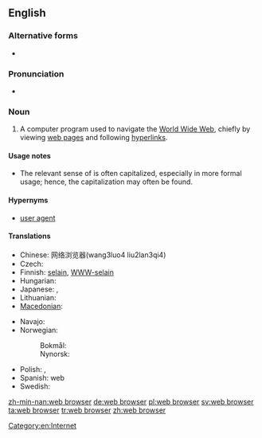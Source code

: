 {{wikipedia}}
==English==

===Alternative forms===
* {{l|en|Web browser}}

===Pronunciation===
* {{SAMPA|/web br\`aUz3`/}}

===Noun===
{{examples-right|sense=computer program|examples=[[w:Internet Explorer|Internet Explorer]]; [[w:Mozilla Firefox|Mozilla Firefox]]; [[w:Opera (web browser)|Opera]]; [[w:Safari (web browser)|Safari]]; [[w:Google Chrome|Google Chrome]]}}
{{en-noun|sg=[[web]] [[browser]]}}

# A computer program used to navigate the [[World Wide Web]], chiefly by viewing [[web page]]s and following [[hyperlink]]s.

====Usage notes====
* The relevant sense of {{term|web|lang=en}} is often capitalized, especially in more formal usage; hence, the capitalization {{term|Web browser|lang=en}} may often be found.

====Hypernyms====
* {{sense|computer program}} [[user agent]]

====Translations====
{{trans-top|A computer program used to navigate the World Wide Web}}
* Chinese: 网络浏览器(wang3luo4 liu2lan3qi4)
* Czech: {{t-|cs|webový prohlížeč|m}}
* Finnish: [[selain]], [[WWW-selain]]
* Hungarian: {{t-|hu|webböngésző}}
* Japanese: {{t-|ja|ブラウザ|tr=brauza}}, {{t-|ja|ウェブブラウザ|tr=Webu brauza}}
* Lithuanian: {{t|lt|naršyklė|f|xs=Lithuanian}}
* [[Macedonian]]: {{t-|mk|прелистувач|m|tr=prelístuvač}}
{{trans-mid}}
* Navajo: {{tø|nv|bee haʼnitá}}
* Norwegian:
*: Bokmål: {{t|no|nettleser|m}}
*: Nynorsk: {{t|nn|nettlesar|m}}
* Polish: {{t|pl|przeglądarka|f}},  {{t|pl|przeglądarka internetowa|f}}
* Spanish: {{t+|es|navegador|m}} web
* Swedish: {{t+|sv|webbläsare}}
{{trans-bottom}}

[[Category:en:Internet]]

[[zh-min-nan:web browser]]
[[de:web browser]]
[[pl:web browser]]
[[sv:web browser]]
[[ta:web browser]]
[[tr:web browser]]
[[zh:web browser]]